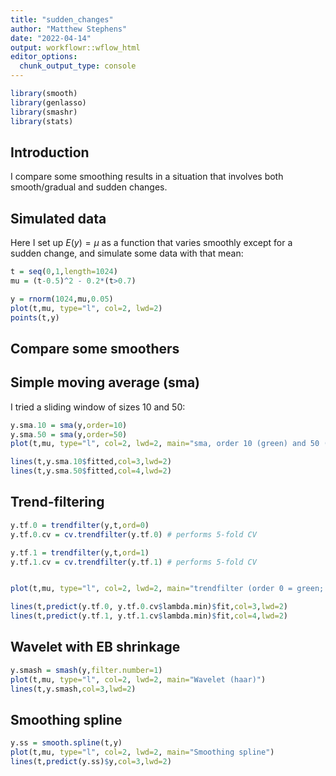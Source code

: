 ```yaml
---
title: "sudden_changes"
author: "Matthew Stephens"
date: "2022-04-14"
output: workflowr::wflow_html
editor_options:
  chunk_output_type: console
---
```


```r
library(smooth)
library(genlasso)
library(smashr)
library(stats)
```

## Introduction

I compare some smoothing results in a situation that involves
both smooth/gradual and sudden changes.

## Simulated data

Here I set up $E(y)=\mu$ as a function that varies smoothly except for a sudden change, and simulate some data with that mean:

```r
t = seq(0,1,length=1024)
mu = (t-0.5)^2 - 0.2*(t>0.7)

y = rnorm(1024,mu,0.05)
plot(t,mu, type="l", col=2, lwd=2)
points(t,y)

```


## Compare some smoothers

## Simple moving average (sma)

I tried a sliding window of sizes 10 and 50:
```r
y.sma.10 = sma(y,order=10) 
y.sma.50 = sma(y,order=50)
plot(t,mu, type="l", col=2, lwd=2, main="sma, order 10 (green) and 50 (blue)")

lines(t,y.sma.10$fitted,col=3,lwd=2)
lines(t,y.sma.50$fitted,col=4,lwd=2)
```

## Trend-filtering
```r
y.tf.0 = trendfilter(y,t,ord=0)
y.tf.0.cv = cv.trendfilter(y.tf.0) # performs 5-fold CV

y.tf.1 = trendfilter(y,t,ord=1)
y.tf.1.cv = cv.trendfilter(y.tf.1) # performs 5-fold CV


plot(t,mu, type="l", col=2, lwd=2, main="trendfilter (order 0 = green; order 1=blue)")

lines(t,predict(y.tf.0, y.tf.0.cv$lambda.min)$fit,col=3,lwd=2)
lines(t,predict(y.tf.1, y.tf.1.cv$lambda.min)$fit,col=4,lwd=2)
```

## Wavelet with EB shrinkage

```r
y.smash = smash(y,filter.number=1) 
plot(t,mu, type="l", col=2, lwd=2, main="Wavelet (haar)")
lines(t,y.smash,col=3,lwd=2)
```

## Smoothing spline

```r
y.ss = smooth.spline(t,y)
plot(t,mu, type="l", col=2, lwd=2, main="Smoothing spline")
lines(t,predict(y.ss)$y,col=3,lwd=2)
```

